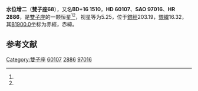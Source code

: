 {{Starbox begin
| name = 雙子座68
}}
{{Starbox observe
| epoch = [[J2000.0|J2000.0]]
| constell = [[雙子座|雙子座]]<ref name=SIMBAD>{{cite web
 | url=http://simbad.u-strasbg.fr/simbad/sim-id?Ident=HR+2886
 | title=Pulsating variable Star
 | publisher=Centre de Données astronomiques de Strasbourg
 | work=SIMBAD
 | accessdate=2012-07-13
 | archive-date=2019-08-12
 | archive-url=https://web.archive.org/web/20190812222946/http://simbad.u-strasbg.fr/simbad/sim-id?Ident=HR+2886
 | dead-url=no
 }}</ref><ref name=DATA>{{cite web
 | url=http://vizier.u-strasbg.fr/viz-bin/VizieR-5?-out.add=.&-source=5050&-corr=PK=HR&-out.max=9999&HR=2886
 | title=VizieR Detailed Page
 | accessdate=2012-07-13
 | archive-date=2016-03-04
 | archive-url=https://web.archive.org/web/20160304235829/http://vizier.u-strasbg.fr/viz-bin/VizieR-5?-out.add=.&-source=5050&-corr=PK=HR&-out.max=9999&HR=2886
 | dead-url=no
 }}</ref>
| 星官 = 
| ra = {{RA|7|33|36.5}}<ref name=SIMBAD /><ref name=DATA />
| dec = {{DEC|+15|49|36}}<ref name=SIMBAD /><ref name=DATA />
| appmag_v = 5.25<ref name=SIMBAD /><ref name=DATA />
}}
{{Starbox character
| class = A1Vn<ref name=SIMBAD /><ref name=DATA />
| b-v = 0.05<ref name=SIMBAD /><ref name=DATA />
| u-b = 0.06<ref name=SIMBAD /><ref name=DATA />
| r-i = <ref name=SIMBAD /><ref name=DATA />
| variable = 
}}
{{Starbox astrometry
| radial_v = 0.06
| prop_mo_ra = 12
| parallax = 0.011
| p_error = 
}}
{{Starbox catalog
| names =BD+16 1510，[[SAO星表|SAO]] 97016，[[HD星表|HD]] 60107，[[HR星表|HR]] 2886}}
{{Starbox reference |Simbad=HR+2886}}
{{Starbox end}}

'''水位增二'''（'''雙子座68'''），又名'''BD+16 1510'''，'''HD 60107'''、'''SAO 97016'''、'''HR 2886'''，是[[雙子座|雙子座]]的一颗恒星<ref name=SIMBAD /><ref name=DATA />，视星等为5.25，位于[[銀道座標系|銀經]]203.19，[[銀道座標系|銀緯]]16.32，其[[B1900.0|B1900.0]]坐标为赤經{{RA|7|27|54}}，赤緯{{DEC|+16|16.32|30}}。

== 参考文献 ==
{{reflist}}

{{star-stub}}

{{雙子座恒星}}
{{星官|水位|4|12}}
[[Category:雙子座|Category:雙子座]]
[[Category:HD和HDE天體|60107]]
[[Category:HR天體|2886]]
[[Category:SAO天體|97016]]